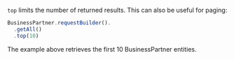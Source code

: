 `top` limits the number of returned results.
This can also be useful for paging:

```ts
BusinessPartner.requestBuilder().
  .getAll()
  .top(10)
```

The example above retrieves the first 10 BusinessPartner entities.
